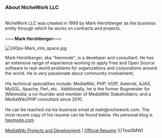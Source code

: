 ===<strong>  About NicheWork LLC </strong>===
<br>
NicheWork LLC was created in 1999 by Mark Hershberger as the business entity through which he works on contracts and projects.
<br>
<br>
===<strong>  Mark Hershberger</strong>===
<br>
<p>
[[File:240px-Mark into space.jpg]]
<br>
</p>
Mark Hershberger, aka "hexmode", is a developer and consultant. He has an extensive range of experience working to apply Free and Open Source software to real-world problems for organizations and corporations around the world. He is very passionate about community involvement; 
<br>
<br>
His technical specialities include: MediaWiki, PHP, VOIP, Asterisk, AJAX, MySQL, Apache, Perl, etc.. Additionally, he is the  former Bugmeister for Wikimedia;  a co-founder and member of MediaWiki Stakeholders; and a MediaWiki/PHP consultant since 2010. <br>
<br>
He can be reached via his business email at mah@nichework.com. The most recent copy of his resume can be found below. His personal blog is [https://hexmode.com/ hexmode.com]
<br>
<br>
[[MediaWiki Projects and Development]] | [[Official Resume]] [[]TestSMW]
